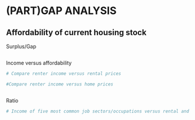 # (PART)GAP ANALYSIS {.unnumbered}

## Affordability of current housing stock {#part-3-1}

Surplus/Gap 
```r

```

Income versus affordability
```r

# Compare renter income versus rental prices

```

```r

#Compare renter income versus home prices

```

```r


```

Ratio
```r

# Income of five most common job sectors/occupations versus rental and home prices

```